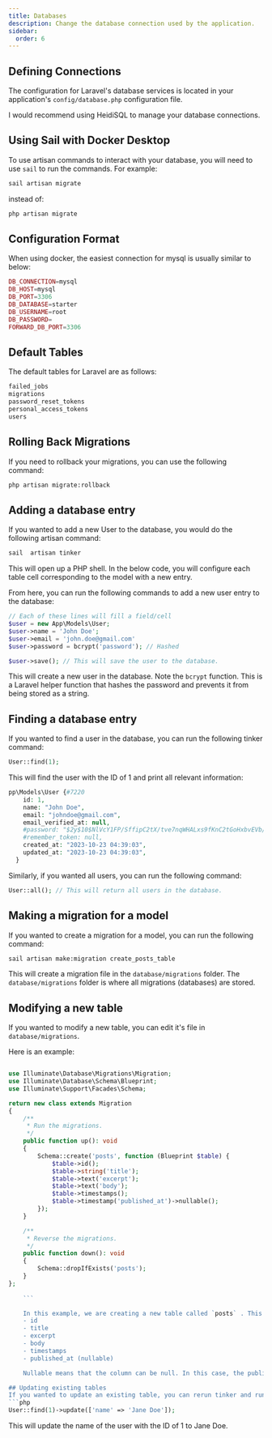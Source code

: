 ---
title: Databases
description: Change the database connection used by the application.
sidebar:
  order: 6
---

## Defining Connections
The configuration for Laravel's database services is located in your application's `config/database.php` configuration file.

I would recommend using HeidiSQL to manage your database connections.

## Using Sail with Docker Desktop
To use artisan commands to interact with your database, you
will need to use `sail` to run the commands. For example:

```bash
sail artisan migrate
```
instead of:

```bash
php artisan migrate
```
## Configuration Format
When using docker, the easiest connection for mysql is usually similar to below:
```php
DB_CONNECTION=mysql
DB_HOST=mysql
DB_PORT=3306
DB_DATABASE=starter
DB_USERNAME=root
DB_PASSWORD=
FORWARD_DB_PORT=3306

```

## Default Tables
The default tables for Laravel are as follows:

```php
failed_jobs
migrations
password_reset_tokens
personal_access_tokens
users
```

## Rolling Back Migrations
If you need to rollback your migrations, you can use the following command:

```bash
php artisan migrate:rollback
```

## Adding a database entry
If you wanted to add a new User to the database, you would do the following artisan
command:
```bash
sail  artisan tinker
```
This will open up a PHP shell. In the below code, you will configure each table cell corresponding to the model with a new entry.

From here, you can run the following commands to add a new user entry to the database:
```php
// Each of these lines will fill a field/cell
$user = new App\Models\User;
$user->name = 'John Doe';
$user->email = 'john.doe@gmail.com'
$user->password = bcrypt('password'); // Hashed

$user->save(); // This will save the user to the database.
```
This will create a new user in the database.
Note the `bcrypt` function. This is a Laravel helper function that hashes the password and prevents it from being stored as a string.

## Finding a database entry
If you wanted to find a user in the database, you can run the following tinker command:
```php
User::find(1);
```
This will find the user with the ID of 1 and print all relevant information:

```php
pp\Models\User {#7220
    id: 1,
    name: "John Doe",
    email: "johndoe@gmail.com",
    email_verified_at: null,
    #password: "$2y$10$NlVcY1FP/SffipC2tX/tve7nqWHALxs9fKnC2tGoHxbvEVb/CSJGW",
    #remember_token: null,
    created_at: "2023-10-23 04:39:03",
    updated_at: "2023-10-23 04:39:03",
  }
```

Similarly, if you wanted all users, you can run the following command:
```php
User::all(); // This will return all users in the database.
```

## Making a migration for a model
If you wanted to create a migration for a model, you can run the following command:
```bash
sail artisan make:migration create_posts_table
```
This will create a migration file in the `database/migrations` folder. 
The `database/migrations` folder is where all migrations (databases) are stored.

## Modifying a new table
If you wanted to modify a new table, you can edit it's file in `database/migrations`.

Here is an example:
```php

use Illuminate\Database\Migrations\Migration;
use Illuminate\Database\Schema\Blueprint;
use Illuminate\Support\Facades\Schema;

return new class extends Migration
{
    /**
     * Run the migrations.
     */
    public function up(): void
    {
        Schema::create('posts', function (Blueprint $table) {
            $table->id();
            $table->string('title');
            $table->text('excerpt');
            $table->text('body');
            $table->timestamps();
            $table->timestamp('published_at')->nullable();
        });
    }

    /**
     * Reverse the migrations.
     */
    public function down(): void
    {
        Schema::dropIfExists('posts');
    }
};
    
    ```

    In this example, we are creating a new table called `posts` . This table has the following columns:
    - id
    - title
    - excerpt
    - body
    - timestamps
    - published_at (nullable)

    Nullable means that the column can be null. In this case, the published_at column can be null.

## Updating existing tables
If you wanted to update an existing table, you can rerun tinker and run the following command:
```php
User::find(1)->update(['name' => 'Jane Doe']);
```
This will update the name of the user with the ID of 1 to Jane Doe.
